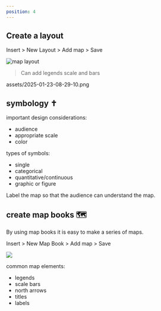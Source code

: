 ```yaml
---
position: 4
---
```


## Create a layout

Insert > New Layout > Add map > Save

![map layout](assets/2025-01-23-08-13-59.png)

> Can add legends scale and bars

assets/2025-01-23-08-29-10.png

## symbology ✝️

important design considerations:

- audience
- appropriate scale
- color

types of symbols:

- single
- categorical
- quantitative/continuous
- graphic or figure

Label the map so that the audience can understand the map.

## create map books 🗺️

By using map books it is easy to make a series of maps.

Insert > New Map Book > Add map > Save

![](assets/2025-01-26-14-42-58.png)

common map elements:
- legends
- scale bars
- north arrows
- titles
- labels
